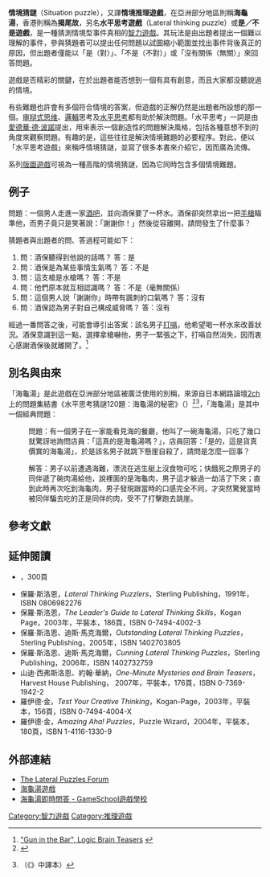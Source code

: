 {{refimprove|time=2019-06-07T09:16:57+00:00}}
'''情境猜謎'''（Situation puzzle），又譯'''情境推理遊戲'''，在亞洲部分地區則稱'''海龜湯'''，香港則稱為'''揭尾故'''，另名'''水平思考遊戲'''（Lateral thinking puzzle）或'''是／不是遊戲'''，是一種猜測情境型事件真相的[[智力遊戲|智力遊戲]]。其玩法是由出題者提出一個難以理解的事件，參與猜題者可以提出任何問題以試圖縮小範圍並找出事件背後真正的原因，但出題者僅能以「是（對）」、「不是（不對）」或「沒有關係（無關）」來回答問題。

遊戲是否精彩的關鍵，在於出題者能否想到一個有具有創意，而且大家都没聽說過的情境。

有些難題也許會有多個符合情境的答案，但遊戲的正解仍然是出題者所設想的那一個。[[审辩式思维|审辩式思维]]、[[邏輯|邏輯]]思考及[[水平思考|水平思考]]都有助於解決問題。「水平思考」一詞是由[[愛德華·德·波諾|愛德華·德·波諾]]提出，用來表示一個創造性的問題解決風格，包括各種意想不到的角度來觀察問題。有趣的是，這些往往是解決情境難題的必要程序。對此，{{le|保羅·斯洛恩|Paul Sloane (author)}}便以「水平思考遊戲」來稱呼情境猜謎，並寫了很多本書來介紹它，因而廣為流傳。

{{le|MindTrap|MindTrap}}系列[[版圖遊戲|版圖遊戲]]可視為一種高階的情境猜謎，因為它同時包含多個情境難題。

==例子==
問題：一個男人走進一家[[酒吧|酒吧]]，並向酒保要了一杯水。酒保卻突然拿出一把[[手槍|手槍]]瞄準他，而男子竟只是笑著說：「謝謝你！」然後從容離開，請問發生了什麼事？

猜題者與出題者的問、答過程可能如下：

#問：酒保聽得到他說的話嗎？ 答：是
#問：酒保是為某些事情生氣嗎？  答：不是
#問：這支槍是水槍嗎？  答：不是
#問：他們原本就互相認識嗎？  答：不是（毫無關係）
#問：這個男人說「謝謝你」時帶有諷刺的口氣嗎？  答：沒有
#問：酒保認為男子對自己構成威脅嗎？  答：沒有

經過一番問答之後，可能會導引出答案：該名男子[[打嗝|打嗝]]，他希望喝一杯水來改善狀況。酒保意識到這一點，選擇拿槍嚇他，男子一緊張之下，打嗝自然消失，因而衷心感謝酒保後就離開了。<ref>[http://www.logicbrainteasers.com/teasers/gun_in_the_bar.php "Gun in the Bar", Logic Brain Teasers] {{webarchive|url=https://web.archive.org/web/20100503134521/http://www.logicbrainteasers.com/teasers/gun_in_the_bar.php |date=2010-05-03 }}</ref>

==別名與由來==
「海龜湯」是此遊戲在亞洲部分地區被廣泛使用的別稱，來源自日本網路論壇[[2ch|2ch]]上的問題集結書《水平思考猜謎120題：海龜湯的秘密》（{{lang|ja|推理クイズ道場 ウミガメのスープ}}）<ref>{{cite book |author=海亀素夫 |coauthors=2ちゃんねる |title=推理クイズ道場 ウミガメのスープ |year=2004 |publisher=バジリコ |isbn=9784901784481 }}</ref><ref>{{cite book |author=海龜素夫 |title=水平思考猜謎120題：海龜湯的秘密|year=2005 |publisher=如何出版社 |isbn=9861360468 }}（《{{lang|ja|推理クイズ道場 ウミガメのスープ}}》中譯本）</ref>，「海龜湯」是其中一個經典問題：

:問題：有一個男子在一家能看見海的餐廳，他叫了一碗海龜湯，只吃了幾口就驚訝地詢問店員：「這真的是海龜湯嗎？」，店員回答：「是的，這是貨真價實的海龜湯」，於是該名男子就跳下懸崖自殺了，請問是怎麼一回事？

:解答：男子以前遭遇海難，漂流在逃生艇上沒食物可吃；快餓死之際男子的同伴遞了碗肉湯給他，說裡面的是海龜肉，男子這才躲過一劫活了下來；直到此時再次吃到海龜肉，男子發現跟當時的口感完全不同，才突然驚覺當時被同伴騙去吃的正是同伴的肉，受不了打擊跑去跳崖。

==參考文獻==
{{Reflist}}

==延伸閱讀==
*{{Cite book|url=https://www.worldcat.org/oclc/2104391|publisher=Harper & Row|date=|location=New York|isbn=0060903252|oclc=2104391|last=Edward|title=Lateral thinking : creativity step by step|first=De Bono|year=©1970, 1973|pages=|authorlink=愛德華·德·波諾|access-date=2019-06-07|archive-date=2022-05-07|archive-url=https://web.archive.org/web/20220507214118/http://www.worldcat.org/oclc/2104391}}，300頁
* 保羅·斯洛恩，''Lateral Thinking Puzzlers''，Sterling Publishing，1991年，ISBN 0806982276
* 保羅·斯洛恩，''The Leader's Guide to Lateral Thinking Skills''，Kogan Page，2003年，平裝本，186頁，ISBN 0-7494-4002-3
* 保羅·斯洛恩、迪斯·馬克海爾，''Outstanding Lateral Thinking Puzzles''，Sterling Publishing，2005年，ISBN 1402703805
* 保羅·斯洛恩、迪斯·馬克海爾，''Cunning Lateral Thinking Puzzles''，Sterling Publishing，2006年，ISBN 1402732759
* 山迪·西弗斯洛恩、約翰·華納，''One-Minute Mysteries and Brain Teasers''，Harvest House Publishing， 2007年，平裝本，176頁，ISBN 0-7369-1942-2
* 羅伊德·金，''Test Your Creative Thinking''，Kogan-Page，2003年，平裝本，156頁，ISBN 0-7494-4004-X
* 羅伊德·金，''Amazing Aha! Puzzles''，Puzzle Wizard，2004年，平裝本，180頁，ISBN 1-4116-1330-9

==外部連結==

*[http://www.lateralpuzzles.com/ The Lateral Puzzles Forum] {{Wayback|url=http://www.lateralpuzzles.com/ |date=20210213222613 }}
*[https://web.archive.org/web/20190816072845/http://turtlesoupgames.com/ 海龜湯遊戲]
*[http://gameschool.cc/puzzle/category/24/?o=date 海龜湯即時問答 - GameSchool遊戲學校] {{Wayback|url=http://gameschool.cc/puzzle/category/24/?o=date |date=20180726155143 }}

[[Category:智力遊戲|Category:智力遊戲]]
[[Category:推理遊戲|Category:推理遊戲]]